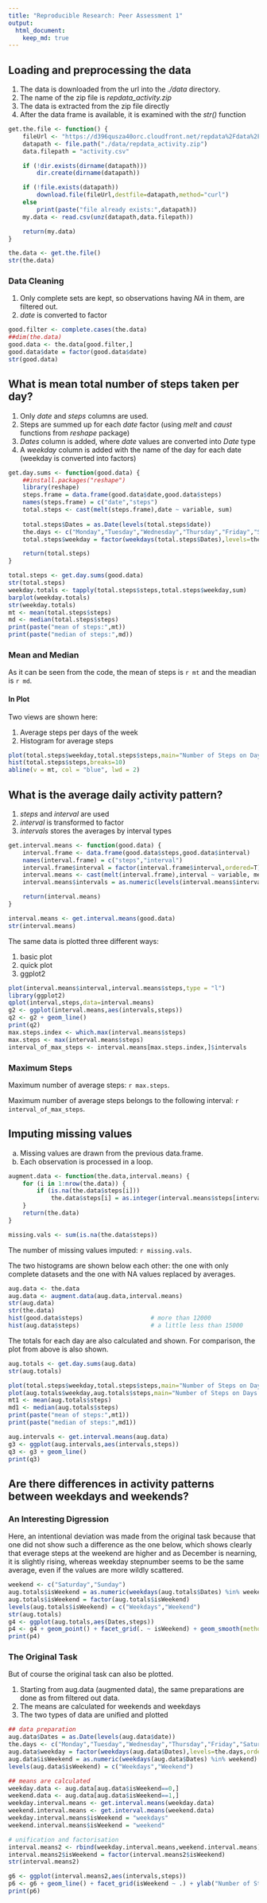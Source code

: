 ```yaml
---
title: "Reproducible Research: Peer Assessment 1"
output: 
  html_document:
    keep_md: true
---
```


## Loading and preprocessing the data

1. The data is downloaded from the url into the _./data_ directory.
2. The name of the zip file is _repdata_activity.zip_
3. The data is extracted from the zip file directly
4. After the data frame is available, it is examined with the _str()_ function

```R
get.the.file <- function() {
    fileUrl <- "https://d396qusza40orc.cloudfront.net/repdata%2Fdata%2Factivity.zip"
    datapath <- file.path("./data/repdata_activity.zip")
    data.filepath = "activity.csv"

    if (!dir.exists(dirname(datapath)))
        dir.create(dirname(datapath))

    if (!file.exists(datapath))
        download.file(fileUrl,destfile=datapath,method="curl")
    else
        print(paste("file already exists:",datapath))
    my.data <- read.csv(unz(datapath,data.filepath))

    return(my.data)
}

the.data <- get.the.file()
str(the.data)
```

### Data Cleaning

1. Only complete sets are kept, so observations having _NA_ in them, are filtered out.
2. _date_ is converted to factor

```R
good.filter <- complete.cases(the.data)
##dim(the.data)
good.data <- the.data[good.filter,]
good.data$date = factor(good.data$date)
str(good.data)
```

## What is mean total number of steps taken per day?

1. Only _date_ and _steps_ columns are used.
2. Steps are summed up for each _date_ factor (using _melt_ and _caust_ functions from _reshape_ package)
3. _Dates_ column is added, where _date_ values are converted into _Date_ type
4. A _weekday_ column is added with the name of the day for each date (weekday is converted into factors)

```R
get.day.sums <- function(good.data) {
    ##install.packages("reshape")
    library(reshape)
    steps.frame = data.frame(good.data$date,good.data$steps)
    names(steps.frame) = c("date","steps")
    total.steps <- cast(melt(steps.frame),date ~ variable, sum)
   
    total.steps$Dates = as.Date(levels(total.steps$date))
    the.days <- c("Monday","Tuesday","Wednesday","Thursday","Friday","Saturday","Sunday") 
    total.steps$weekday = factor(weekdays(total.steps$Dates),levels=the.days,ordered=T)

    return(total.steps)
}

total.steps <- get.day.sums(good.data)
str(total.steps)
weekday.totals <- tapply(total.steps$steps,total.steps$weekday,sum)
barplot(weekday.totals)
str(weekday.totals)
mt <- mean(total.steps$steps)
md <- median(total.steps$steps)
print(paste("mean of steps:",mt))
print(paste("median of steps:",md))
```

### Mean and Median

As it can be seen from the code, the mean of steps is `r mt` and the meadian is `r md`.

#### In Plot

Two views are shown here:

1. Average steps per days of the week
2. Histogram for average steps

```R
plot(total.steps$weekday,total.steps$steps,main="Number of Steps on Days of the Week",xlab="Days",ylab="Average Steps",type = "l")
hist(total.steps$steps,breaks=10)
abline(v = mt, col = "blue", lwd = 2)
```

## What is the average daily activity pattern?

1. _steps_ and _interval_ are used
2. _interval_ is transformed to factor
3. _intervals_ stores the averages by interval types

```R
get.interval.means <- function(good.data) {
    interval.frame <- data.frame(good.data$steps,good.data$interval)
    names(interval.frame) = c("steps","interval")
    interval.frame$interval = factor(interval.frame$interval,ordered=T)
    interval.means <- cast(melt(interval.frame),interval ~ variable, mean)
    interval.means$intervals = as.numeric(levels(interval.means$interval))

    return(interval.means)
}

interval.means <- get.interval.means(good.data)
str(interval.means)
```

The same data is plotted three different ways:

1. basic plot
2. quick plot
3. ggplot2

```R
plot(interval.means$interval,interval.means$steps,type = "l")
library(ggplot2)
qplot(interval,steps,data=interval.means)
g2 <- ggplot(interval.means,aes(intervals,steps))
q2 <- g2 + geom_line()
print(q2)
max.steps.index <- which.max(interval.means$steps)
max.steps <- max(interval.means$steps)
interval_of_max_steps <- interval.means[max.steps.index,]$intervals
```

### Maximum Steps

Maximum number of average steps: `r max.steps`.

Maximum number of average steps belongs to the following interval: `r interval_of_max_steps`.

## Imputing missing values

a. Missing values are drawn from the previous data.frame.
b. Each observation is processed in a loop.

```R
augment.data <- function(the.data,interval.means) {
    for (i in 1:nrow(the.data)) {
        if (is.na(the.data$steps[i]))
            the.data$steps[i] = as.integer(interval.means$steps[interval.means$interval==the.data$interval[i]])
    }
    return(the.data)
}

missing.vals <- sum(is.na(the.data$steps))
```

The number of missing values imputed: `r missing.vals`.

The two histograms are shown below each other: the one with only complete datasets and the one with NA values replaced by averages.

```R
aug.data <- the.data
aug.data <- augment.data(aug.data,interval.means)
str(aug.data)
str(the.data)
hist(good.data$steps)                   # more than 12000
hist(aug.data$steps)                    # a little less than 15000
```

The totals for each day are also calculated and shown. For comparison, the plot from above is also shown.

```R
aug.totals <- get.day.sums(aug.data)
str(aug.totals)

plot(total.steps$weekday,total.steps$steps,main="Number of Steps on Days of the Week (complete sets)",xlab="Days",ylab="Average Steps")
plot(aug.totals$weekday,aug.totals$steps,main="Number of Steps on Days of the Week (augmented)",xlab="Days",ylab="Average Steps")
mt1 <- mean(aug.totals$steps)
md1 <- median(aug.totals$steps)
print(paste("mean of steps:",mt1))
print(paste("median of steps:",md1))

aug.intervals <- get.interval.means(aug.data)
g3 <- ggplot(aug.intervals,aes(intervals,steps))
q3 <- g3 + geom_line()
print(q3)
```

## Are there differences in activity patterns between weekdays and weekends?

### An Interesting Digression

Here, an intentional deviation was made from the original task because that one did not show such a difference as the one below, which shows clearly that everage steps at the weekend are higher and as December is nearning, it is slightly rising, whereas weekday stepnumber seems to be the same average, even if the values are more wildly scattered.

```R
weekend <- c("Saturday","Sunday")
aug.totals$isWeekend = as.numeric(weekdays(aug.totals$Dates) %in% weekend)
aug.totals$isWeekend = factor(aug.totals$isWeekend)
levels(aug.totals$isWeekend) = c("Weekdays","Weekend")
str(aug.totals)
g4 <- ggplot(aug.totals,aes(Dates,steps))
p4 <- g4 + geom_point() + facet_grid(. ~ isWeekend) + geom_smooth(method = "lm")
print(p4)
```

### The Original Task

But of course the original task can also be plotted.

1. Starting from aug.data (augmented data), the same preparations are done as from filtered out data.
2. The means are calculated for weekends and weekdays
3. The two types of data are unified and plotted

```R
## data preparation
aug.data$Dates = as.Date(levels(aug.data$date))
the.days <- c("Monday","Tuesday","Wednesday","Thursday","Friday","Saturday","Sunday")
aug.data$weekday = factor(weekdays(aug.data$Dates),levels=the.days,ordered=T)
aug.data$isWeekend = as.numeric(weekdays(aug.data$Dates) %in% weekend)
levels(aug.data$isWeekend) = c("Weekdays","Weekend")

## means are calculated
weekday.data <- aug.data[aug.data$isWeekend==0,]
weekend.data <- aug.data[aug.data$isWeekend==1,]
weekday.interval.means <- get.interval.means(weekday.data)
weekend.interval.means <- get.interval.means(weekend.data)
weekday.interval.means$isWeekend = "weekdays"
weekend.interval.means$isWeekend = "weekend"

# unification and factorisation
interval.means2 <- rbind(weekday.interval.means,weekend.interval.means)
interval.means2$isWeekend = factor(interval.means2$isWeekend)
str(interval.means2)

g6 <- ggplot(interval.means2,aes(intervals,steps))
p6 <- g6 + geom_line() + facet_grid(isWeekend ~ .) + ylab("Number of Steps")
print(p6)
```